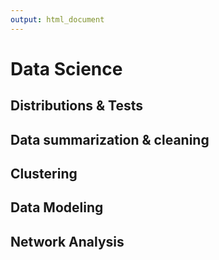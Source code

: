 ```yaml
---
output: html_document
---
```


# Data Science

## Distributions & Tests {#ds-dists}


## Data summarization & cleaning {#ds-summ}


## Clustering {#ds-clust}


## Data Modeling {#ds-model}


## Network Analysis {#ds-networks}

